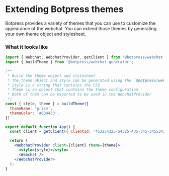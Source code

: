 
# Extending Botpress themes

Botpress provides a variety of themes that you can use to customize the appearance of the webchat. You can extend those themes by generating your own theme object and stylesheet.

### What it looks like

```jsx /buildTheme/
import { Webchat, WebchatProvider, getClient } from '@botpress/webchat';
import { buildTheme } from '@botpress/webchat-generator';

/**
 * Build the theme object and stylesheet
 * The theme object and style can be generated using the `@botpress/webchat-generator` package
 * Style is a string that contains the CSS
 * Theme is an object that contains the theme configuration
 * Both of them can be exported to be used in the WebchatProvider
 */
const { style, theme } = buildTheme({
  themeName: 'prism',
  themeColor: '#634433',
})

export default function App() {
  const client = getClient({ clientId: '453254325-54325-435-345-345534253' });

  return (
    <WebchatProvider client={client} theme={theme}>
      <style>{style}</style>
      <Webchat />
    </WebchatProvider>
  );
}
```

<Demo example="webchat-theme-generator" title="Webchat Theme Generator" />
